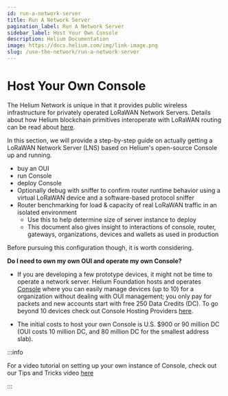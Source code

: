 ```yaml
---
id: run-a-network-server
title: Run A Network Server
pagination_label: Run A Network Server
sidebar_label: Host Your Own Console
description: Helium Documentation
image: https://docs.helium.com/img/link-image.png
slug: /use-the-network/run-a-network-server
---
```



# Host Your Own Console

The Helium Network is unique in that it provides public wireless infrastructure for privately
operated LoRaWAN Network Servers. Details about how Helium blockchain primitives interoperate with
LoRaWAN routing can be read about [here](/lorawan-on-helium).

In this section, we will provide a step-by-step guide on actually getting a LoRaWAN Network Server
(LNS) based on Helium's open-source Console up and running.

- buy an OUI
- run Console
- deploy Console
- Optionally debug with sniffer to confirm router runtime behavior using a virtual LoRaWAN device
  and a software-based protocol sniffer
- Router benchmarking for load & capacity of real LoRaWAN traffic in an isolated environment
  - Use this to help determine size of server instance to deploy
  - This document also gives insight to interactions of console, router, gateways, organizations,
    devices and wallets as used in production

Before pursuing this configuration though, it is worth considering.

**Do I need to own my own OUI and operate my own Console?**

- If you are developing a few prototype devices, it might not be time to operate a network server.
  Helium Foundation hosts and operates [Console](/use-the-network/console) where you can easily
  manage devices (up to 10) for a organization without dealing with OUI management; you only pay for
  packets and new accounts start with free 250 Data Credits (DC). To go beyond 10 devices check out
  Console Hosting Providers [here](/use-the-network/console/hosting-providers).

- The initial costs to host your own Console is U.S. $900 or 90 million DC (OUI costs 10 million DC,
  and 80 million DC for the smallest address slab).

:::info

For a video tutorial on setting up your own instance of Console, check out our Tips and Tricks video
[here](https://www.youtube.com/watch?v=rVb5gfE_vs8)

:::
